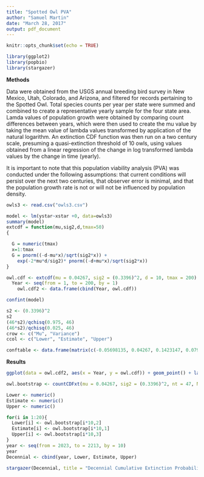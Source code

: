 ```yaml
---
title: "Spotted Owl PVA"
author: "Samuel Martin"
date: "March 28, 2017"
output: pdf_document
---
```


```r
knitr::opts_chunk$set(echo = TRUE)
```
```r
library(ggplot2)
library(popbio)
library(stargazer)
```
**Methods**

Data were obtained from the USGS annual breeding bird survey in New Mexico, Utah, Colorado, and Arizona, and filtered for records pertaining to the Spotted Owl. Total species counts per year per state were summed and combined to create a representative yearly sample for the four state area. Lamda values of population growth were obtained by comparing count differences between years, which were then used to create the mu value by taking the mean value of lambda values transformed by application of the natural logarithm. An extinction CDF function was then run on a two century scale, presuming a quasi-extinction threshold of 10 owls, using values obtained from a linear regression of the change in log transformed lambda values by the change in time (yearly). 

It is important to note that this population viability analysis (PVA) was conducted under the following assumptions: that current conditions will persist over the next two centuries, that observer error is minimal, and that the population growth rate is not or will not be influenced by population density. 

```r
owls3 <- read.csv("owls3.csv")

model <- lm(ystar~xstar +0, data=owls3)
summary(model)
extcdf = function(mu,sig2,d,tmax=50)
{

  G = numeric(tmax)
  x=1:tmax
  G = pnorm((-d-mu*x)/sqrt(sig2*x)) +
    exp(-2*mu*d/sig2)* pnorm((-d+mu*x)/sqrt(sig2*x))
}

owl.cdf <- extcdf(mu = 0.04267, sig2 = (0.3396)^2, d = 10, tmax = 200)
  Year <- seq(from = 1, to = 200, by = 1)
    owl.cdf2 <- data.frame(cbind(Year, owl.cdf))

confint(model)
```

```r
s2 <- (0.3396)^2
s2
(46*s2)/qchisq(0.975, 46)
(46*s2)/qchisq(0.025, 46)
crow <- c("Mu", "Variance")
ccol <- c("Lower", "Estimate", "Upper")

conftable <- data.frame(matrix(c(-0.05698135, 0.04267, 0.1423147, 0.07963632, 0.1153282, 0.1819302), nrow = 2, byrow = T, dimnames = list(crow, ccol)))
```


**Results**

```r
ggplot(data = owl.cdf2, aes(x = Year, y = owl.cdf)) + geom_point() + labs(y = "Probability", title = "Cumulative Probability of Extinction for the next 200 years")
```
```r
owl.bootstrap <- countCDFxt(mu = 0.04267, sig2 = (0.3396)^2, nt = 47, Nc = 66, Ne = 10, tmax = 200)
```
```r
Lower <- numeric()
Estimate <- numeric()
Upper <- numeric()

for(i in 1:20){
  Lower[i] <- owl.bootstrap[i*10,2]
  Estimate[i] <- owl.bootstrap[i*10,1]
  Upper[i] <- owl.bootstrap[i*10,3]
}
year <- seq(from = 2023, to = 2213, by = 10)
year
Decennial <- cbind(year, Lower, Estimate, Upper)
```

```r
stargazer(Decennial, title = "Decennial Cumulative Extinction Probabilities")
```
